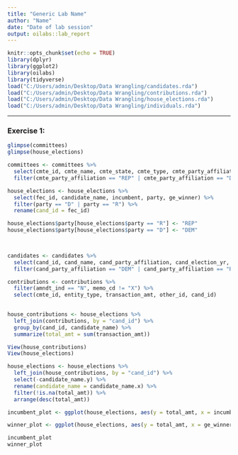 ---
title: "Generic Lab Name"
author: "Name"
date: "Date of lab session"
output: oilabs::lab_report
---

```{r setup, include=FALSE}
knitr::opts_chunk$set(echo = TRUE)
library(dplyr)
library(ggplot2)
library(oilabs)
library(tidyverse)
load("C:/Users/admin/Desktop/Data Wrangling/candidates.rda")
load("C:/Users/admin/Desktop/Data Wrangling/contributions.rda")
load("C:/Users/admin/Desktop/Data Wrangling/house_elections.rda")
load("C:/Users/admin/Desktop/Data Wrangling/individuals.rda")

```

* * *

### Exercise 1: 

```{r}

glimpse(committees)
glimpse(house_elections)

committees <- committees %>%
  select(cmte_id, cmte_name, cmte_state, cmte_type, cmte_party_affiliation, cand_id) %>%
  filter(cmte_party_affiliation == "REP" | cmte_party_affiliation == "DEM")

house_elections <- house_elections %>%
  select(fec_id, candidate_name, incumbent, party, ge_winner) %>%
  filter(party == "D" | party == "R") %>%
  rename(cand_id = fec_id)

house_elections$party[house_elections$party == "R"] <- "REP"
house_elections$party[house_elections$party == "D"] <- "DEM"

  
```



```{r}

candidates <- candidates %>%
  select(cand_id, cand_name, cand_party_affiliation, cand_election_yr, cand_office_state, cand_office, cand_office_district, cand_ici) %>%
  filter(cand_party_affiliation == "DEM" | cand_party_affiliation == "REP")

```



```{r}

contributions <- contributions %>%
  filter(amndt_ind == "N", memo_cd != "X") %>%
  select(cmte_id, entity_type, transaction_amt, other_id, cand_id)
  

```



```{r}

house_contributions <- house_elections %>%
  left_join(contributions, by = "cand_id") %>%
  group_by(cand_id, candidate_name) %>%
  summarize(total_amt = sum(transaction_amt))

View(house_contributions)
View(house_elections)


```

```{r}
house_elections <- house_elections %>%
  left_join(house_contributions, by = "cand_id") %>%
  select(-candidate_name.y) %>%
  rename(candidate_name = candidate_name.x) %>%
  filter(!is.na(total_amt)) %>%
  arrange(desc(total_amt))


```


```{r}

incumbent_plot <- ggplot(house_elections, aes(y = total_amt, x = incumbent)) + geom_boxplot(aes(color = party, fill = party))

winner_plot <- ggplot(house_elections, aes(y = total_amt, x = ge_winner)) + geom_violin(aes(color = party, fill = party))

incumbent_plot
winner_plot

```

